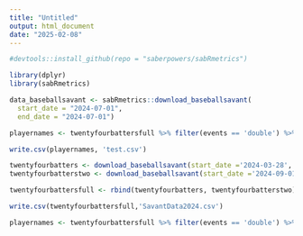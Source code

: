 ---
title: "Untitled"
output: html_document
date: "2025-02-08"
---
```{r}
#devtools::install_github(repo = "saberpowers/sabRmetrics")

library(dplyr)
library(sabRmetrics)
```

```{r}
data_baseballsavant <- sabRmetrics::download_baseballsavant(
  start_date = "2024-07-01",
  end_date = "2024-07-01")
```

```{r}
playernames <- twentyfourbattersfull %>% filter(events == 'double') %>% filter(batter_name == "Duran, Jarren")

write.csv(playernames, 'test.csv')
```

```{r}
twentyfourbatters <- download_baseballsavant(start_date ='2024-03-28', end_date = '2024-08-31')
twentyfourbatterstwo <- download_baseballsavant(start_date ='2024-09-01', end_date = '2024-09-30')

twentyfourbattersfull <- rbind(twentyfourbatters, twentyfourbatterstwo)
```

```{r}
write.csv(twentyfourbattersfull,'SavantData2024.csv')
```

```{r}
playernames <- twentyfourbattersfull %>% filter(events == 'double') %>% group_by(batter_name) %>% summarise(count = n())
```

